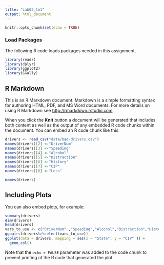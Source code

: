 ```yaml
---
title: "Lab02_tm1"
output: html_document
---
```


```r
knitr::opts_chunk$set(echo = TRUE)
```
### Load Packages

The following R code loads packages needed in this assignment.

```r
library(readr)
library(dplyr)
library(ggplot2)
library(GGally)
```
## R Markdown

This is an R Markdown document. Markdown is a simple formatting syntax for authoring HTML, PDF, and MS Word documents. For more details on using R Markdown see <http://rmarkdown.rstudio.com>.

When you click the **Knit** button a document will be generated that includes both content as well as the output of any embedded R code chunks within the document. You can embed an R code chunk like this:

```r
drivers <- read_csv("data/bad-drivers.csv")
names(drivers)[2] <-"DriverNum"
names(drivers)[3] <-"Speeding"
names(drivers)[4] <-"Alcohol"
names(drivers)[5] <-"Distraction"
names(drivers)[6] <-"History"
names(drivers)[7] <-"CIP"
names(drivers)[8] <-"Loss"

names(drivers)

```

## Including Plots

You can also embed plots, for example:

```r
summary(drivers)
dim(drivers)
head(drivers)
vars_to_use <- c("DriverNum" ,"Speeding","Alcohol","Distraction","History","Loss" ,"CIP")
ggpairs(drivers%>%select(vars_to_use))
ggplot(data = drivers, mapping = aes(x = "State", y = "CIP" )) +
  geom_col()
```

Note that the `echo = FALSE` parameter was added to the code chunk to prevent printing of the R code that generated the plot.
